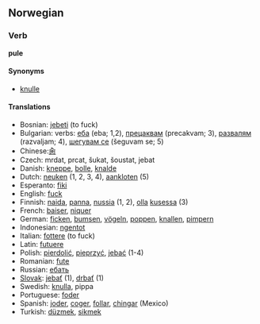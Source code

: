 ==Norwegian==
===Verb===
'''pule'''

====Synonyms====
*[[knulle]]

====Translations====

*Bosnian: [[jebeti]] (to fuck)
*Bulgarian: verbs: [[еба]] (eba; 1,2), [[прецаквам]] (precakvam; 3), [[развалям]] (razvaljam; 4), [[шегувам се]] (šeguvam se; 5)
*Chinese:[[肏]]
*Czech: mrdat, prcat, šukat, šoustat, jebat
*Danish: [[kneppe]], [[bolle]], [[knalde]]
*Dutch: [[neuken]] (1, 2, 3, 4), [[aankloten]] (5)
*Esperanto: [[fiki]]
*English: [[fuck]]
*Finnish: [[naida]], [[panna#Finnish|panna]], [[nussia]] (1, 2), [[olla#Finnish|olla]] [[kusi#Finnish|kusessa]] (3)
*French: [[baiser]], [[niquer]]
*German: [[ficken]], [[bumsen]], [[vögeln]], [[poppen]], [[knallen]], [[pimpern]]
*Indonesian: [[ngentot]]
*Italian: [[fottere]] (to fuck)
*Latin: [[futuere]]
*Polish: [[pierdolić]], [[pieprzyć]], [[jebać]] (1-4)
*Romanian: [[fute]]
*Russian: [[ебать]]
*[[Slovak]]: [[jebať]] (1), [[drbať]] (1)
*Swedish: [[knulla]], pippa
*Portuguese: [[foder]]
*Spanish: [[joder]], [[coger]], [[follar]], [[chingar]] (Mexico)
*Turkish: [[düzmek]], [[sikmek]]